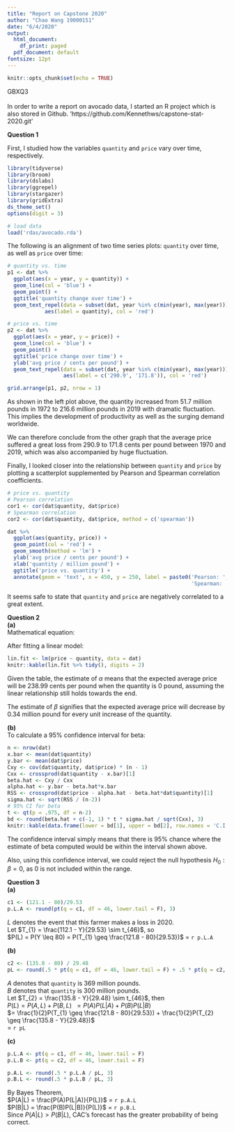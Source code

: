 ```yaml
---
title: "Report on Capstone 2020"
author: "Chao Wang 19000151"
date: "6/4/2020"
output:
  html_document:
    df_print: paged
  pdf_document: default
fontsize: 12pt
---
```


```r
knitr::opts_chunk$set(echo = TRUE)
```

GBXQ3\
\
In order to write a report on avocado data, I started an R project which is also stored in Github. 'https://github.com/Kennethws/capstone-stat-2020.git'

**Question 1**

First, I studied how the variables `quantity` and `price` vary over time, respectively. 

```r
library(tidyverse)
library(broom)
library(dslabs)
library(ggrepel)
library(stargazer)
library(gridExtra)
ds_theme_set()
options(digit = 3)

# load data
load('rdas/avocado.rda')
```

The following is an alignment of two time series plots: `quantity` over time, as well as `price` over time:\

```r
# quantity vs. time
p1 <- dat %>% 
  ggplot(aes(x = year, y = quantity)) +
  geom_line(col = 'blue') +
  geom_point() +
  ggtitle('quantity change over time') +
  geom_text_repel(data = subset(dat, year %in% c(min(year), max(year))),
            aes(label = quantity), col = 'red')

# price vs. time
p2 <- dat %>% 
  ggplot(aes(x = year, y = price)) +
  geom_line(col = 'blue') +
  geom_point() +
  ggtitle('price change over time') +
  ylab('avg price / cents per pound') +
  geom_text_repel(data = subset(dat, year %in% c(min(year), max(year))),
                  aes(label = c('290.9', '171.8')), col = 'red')

grid.arrange(p1, p2, nrow = 1)
```
As shown in the left plot above, the quantity increased from 51.7 million pounds in 1972 to 216.6 million pounds in 2019 with dramatic fluctuation. This implies the development of productivity as well as the surging demand worldwide.

We can therefore conclude from the other graph that the average price suffered a great loss from 290.9 to 171.8 cents per pound between 1970 and 2019, which was also accompanied by huge fluctuation. 

Finally, I looked closer into the relationship between `quantity` and `price` by plotting a scatterplot supplemented by Pearson and Spearman correlation coefficients.

```r
# price vs. quantity
# Pearson correlation
cor1 <- cor(dat$quantity, dat$price)
# Spearman correlation
cor2 <- cor(dat$quantity, dat$price, method = c('spearman'))

dat %>% 
  ggplot(aes(quantity, price)) +
  geom_point(col = 'red') +
  geom_smooth(method = 'lm') +
  ylab('avg price / cents per pound') +
  xlab('quantity / million pound') +
  ggtitle('price vs. quantity') +
  annotate(geom = 'text', x = 450, y = 250, label = paste0('Pearson: ', round(cor1, 2), '\n',
                                                           'Spearman: ', round(cor2, 2)))
```
It seems safe to state that `quantity` and `price` are negatively correlated to a great extent.

**Question 2** \
**(a)**\
Mathematical equation: 
\begin{equation}
  E(Y|X = x) = {\beta}x + \alpha
\end{equation}

After fitting a linear model:

```r
lin.fit <- lm(price ~ quantity, data = dat)
knitr::kable(lin.fit %>% tidy(), digits = 2)
```

Given the table, the estimate of $\alpha$ means that the expected average price will be 238.99 cents per pound when the quantity is 0 pound, assuming the linear relationship still holds towards the end.

The estimate of $\beta$ signifies that the expected average price will decrease by 0.34 million pound for every unit increase of the quantity.

**(b)** \
To calculate a 95% confidence interval for beta:

```r
n <- nrow(dat)
x.bar <- mean(dat$quantity)
y.bar <- mean(dat$price)
Cxy <- cov(dat$quantity, dat$price) * (n - 1)
Cxx <- crossprod(dat$quantity - x.bar)[1]
beta.hat <- Cxy / Cxx
alpha.hat <- y.bar - beta.hat*x.bar
RSS <- crossprod(dat$price - alpha.hat - beta.hat*dat$quantity)[1]
sigma.hat <- sqrt(RSS / (n-2))
# 95% CI for beta
t <- qt(p = .975, df = n-2)
bd <- round(beta.hat + c(-1, 1) * t * sigma.hat / sqrt(Cxx), 3)
knitr::kable(data.frame(lower = bd[1], upper = bd[2], row.names = 'C.I.'))
```

The confidence interval simply means that there is 95% chance where the estimate of beta computed would be within the interval shown above.

Also, using this confidence interval, we could reject the null hypothesis $H_{0}: \beta=0$, as 0 is not included within the range.

**Question 3**\
**(a)**

```r
c1 <- (121.1 - 80)/29.53
p.L.A <- round(pt(q = c1, df = 46, lower.tail = F), 3)
```

$L$ denotes the event that this farmer makes a loss in 2020.\
Let $T_{1} = \frac{112.1 - Y}{29.53} \sim t_{46}$, so\
$P(L) = P(Y \leq 80) = P(T_{1} \geq \frac{121.8 - 80}{29.53})$ = `r p.L.A`

**(b)**

```r
c2 <- (135.8 - 80) / 29.48
pL <- round(.5 * pt(q = c1, df = 46, lower.tail = F) + .5 * pt(q = c2, df = 46, lower.tail = F), 3)
```


$A$ denotes that `quantity` is 369 million pounds.\
$B$ denotes that `quantity` is 300 million pounds.\
Let $T_{2} = \frac{135.8 - Y}{29.48} \sim t_{46}$, then\
$P(L) = P(A,L) + P(B,L)$\ 
$= P(A)P(L|A) + P(B)P(L|B)$\
$= \frac{1}{2}P(T_{1} \geq \frac{121.8 - 80}{29.53}) + \frac{1}{2}P(T_{2} \geq \frac{135.8 - Y}{29.48})$\
$=$ `r pL`

**(c)**

```r
p.L.A <- pt(q = c1, df = 46, lower.tail = F)
p.L.B <- pt(q = c2, df = 46, lower.tail = F)

p.A.L <- round(.5 * p.L.A / pL, 3)
p.B.L <- round(.5 * p.L.B / pL, 3)
```


By Bayes Theorem,\
$P(A|L) = \frac{P(A)P(L|A)}{P(L)}$ = `r p.A.L` \
$P(B|L) = \frac{P(B)P(L|B)}{P(L)}$ = `r p.B.L` \
Since $P(A|L) > P(B|L)$, CAC's forecast has the greater probability of being correct.
